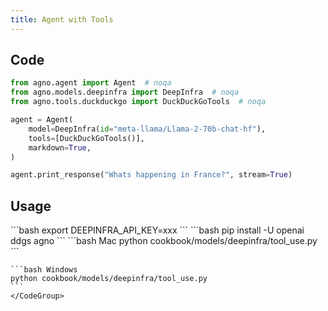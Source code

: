 ```yaml
---
title: Agent with Tools
---
```


## Code

```python cookbook/models/deepinfra/tool_use.py
from agno.agent import Agent  # noqa
from agno.models.deepinfra import DeepInfra  # noqa
from agno.tools.duckduckgo import DuckDuckGoTools  # noqa

agent = Agent(
    model=DeepInfra(id="meta-llama/Llama-2-70b-chat-hf"),
    tools=[DuckDuckGoTools()],
    markdown=True,
)

agent.print_response("Whats happening in France?", stream=True)
```

## Usage

<Steps>
  <Snippet file="create-venv-step.mdx" />

  <Step title="Set your API key">
    ```bash
    export DEEPINFRA_API_KEY=xxx
    ```
  </Step>

  <Step title="Install libraries">
    ```bash
    pip install -U openai ddgs agno
    ```
  </Step>

  <Step title="Run Agent">
    <CodeGroup>
    ```bash Mac
    python cookbook/models/deepinfra/tool_use.py
    ```

    ```bash Windows
    python cookbook/models/deepinfra/tool_use.py
    ```
    </CodeGroup>
  </Step>
</Steps> 